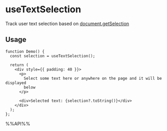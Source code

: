 # useTextSelection

Track user text selection based on [document.getSelection](https://developer.mozilla.org/en-US/docs/Web/API/Document/getSelection)


## Usage

```tsx live
function Demo() {
  const selection = useTextSelection();

  return (
    <div style={{ padding: 40 }}>
      <p>
        Select some text here or anywhere on the page and it will be displayed
        below
      </p>

      <div>Selected text: {selection?.toString()}</div>
    </div>
  );
};

```

%%API%%
